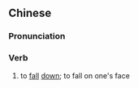 {{also|跌亲}}
==Chinese==
{{zh-forms|s=跌亲}}

===Pronunciation===
{{zh-pron
|c=dit3 can1
|cat=v
}}

===Verb===
{{zh-verb}}

# {{lb|zh|Cantonese}} to [[fall]] [[down]]; to fall on one's face